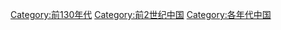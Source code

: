 [[Category:前130年代|Category:前130年代]]
[[Category:前2世纪中国|Category:前2世纪中国]]
[[Category:各年代中国|Category:各年代中国]]